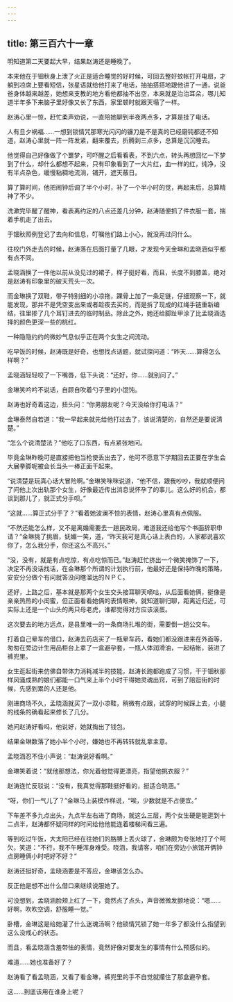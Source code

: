 ```yaml
---
---
---
```

title: 第三百六十一章
---




明知道第二天要起大早，结果赵涛还是睡晚了。

本来他在于钿秋身上泄了火正是适合睡觉的好时候，可回去整好蚊帐打开电扇，才躺到凉席上要看短信，张星语就给他打来了电话，抽抽搭搭地跟他讲了一通，说爸爸身体越来越差，她想来支教的地方看他都抽不出空，本来就是治治耳朵，哪儿知道半年多下来脑子里好像又长了东西，家里顿时就跟天塌了一样。

赵涛心里一惊，赶忙柔声劝说，一直陪她聊到半夜两点多，才算是挂了电话。

人有旦夕祸福……一想到锁情咒那寒光闪闪的镰刀是不是真的已经磨钝都还不知道，赵涛心里就一阵一阵发紧，翻来覆去，折腾到三点多，总算是沉沉睡去。

他觉得自己好像做了个噩梦，可吓醒之后看看表，不到六点，转头再想回忆一下梦到了什么，却什么都想不起来，只有印象看到了一大片红，血一样的红，纯净，没有半点杂色，缓慢粘稠地流淌，铺开，遮天蔽日。

算了算时间，他把闹钟后调了半个小时，补了一个半小时的觉，再起来后，总算精神了不少。

洗漱完毕醒了醒神，看表离约定的八点还差几分钟，赵涛随便抓了件衣服一套，揣着手机走了出去。

于钿秋照例登记了去向和信息，叮嘱他们路上小心，就没再过问什么。

往校门外走去的时候，赵涛落在后面打量了几眼，才发现今天金琳和孟晓涵似乎都有点不同。

孟晓涵换了一件他以前从没见过的裙子，样子挺好看，而且，长度不到膝盖，绝对是赵涛有印象里的破天荒头一次。

而金琳换了双鞋，带子特别细的小凉拖，踝骨上加了一条足链，仔细观察一下，就能发现，那并不是凭空变出来或者趁夜去买的，而是拆了现成的红绳手链重新编结，往里掺了几个耳钉进去的临时制品。除此之外，她还给脚趾甲涂了比孟晓涵选择的颜色更深一些的桃红。

一种隐隐约约的微妙气息似乎正在两个女生之间流动。

吃早饭的时候，赵涛既是好奇，也想找点话题，就试探问道：“昨天……算得怎么样啊？”

孟晓涵轻轻咬了一下嘴唇，低下头说：“还好，你……就别问了。”

金琳笑吟吟不说话，自顾自吹着勺子里的小馄饨。

赵涛也好奇着这边，扭头问：“你男朋友呢？今天没给你打电话？”

金琳泰然自若道：“我一早起来就先给他打过去了，该说清楚的，自然还是要说清楚。”

“怎么个说清楚法？”他吃了口东西，有点紧张地问。

毕竟金琳昨晚可是直接把他当枪使丢出去了，他可不愿意下学期回去正要在学生会大展拳脚呢被会长当头一棒正面干起来。

“说清楚是玩真心话大冒险啊。”金琳笑咪咪说道，“他不信，跟我吵吵，我就顺便问了问他上次出轨那个女生，好像最近传出消息说怀孕了的事儿。这么好的机会，都谈到那儿了，就正式分手呗。”

“这就……算正式分手了？”看着她波澜不惊的表情，赵涛心里真有点佩服。

“不然还能怎么样，又不是离婚需要去一趟民政局，难道我还给他写个书面辞职申请？”金琳挑了挑眉，妩媚一笑，道，“昨天我可是真心话上表白的，人家都说喜欢你了，怎么我分手，你还这么不高兴。”

“没，没有，就是有点吃惊，有点吃惊而已。”赵涛赶忙挤出一个微笑掩饰了一下，决定不再没话找话，在金琳那个所谓的计划执行前，他最好还是保持昨晚的策略，安安分分做个有问就答没问瞎溜达的ＮＰＣ。

还好，上路之后，基本就是那两个女生交头接耳聊天嘀咕，从后面看她俩，挺像是亲亲热热的小闺蜜，但正面看看她俩的表情眼神，就知道聊归聊，距离近归近，可实际上还是一个山头的两只母老虎，谁都觉得对方应该滚蛋。

这次要去的地方远点，是县里唯一的一条商场扎堆的街，需要倒一趟公交车。

打着自己晕车的借口，赵涛去药店买了一瓶晕车药，看她们都没跟进来在外面等，匆匆在旁边计生用品柜台上拿了一盒避孕套，一瓶人体润滑油，一起结帐，装进了裤兜里。

女生逛起街来仿佛自带体力消耗减半的技能，赵涛长跑都跑成了习惯，干于钿秋那样风骚成熟的娘们都能一口气来上半个小时干得她灵魂出窍，可到了陪逛街的时候，先感到累的人还是他。

刚进商场不久，孟晓涵就买了一双小凉鞋，稍微有点跟，试穿的时候踩上去，小腿的线条的确看起来修长了几分。

她问赵涛好看吗，他说好，她就掏出了钱包。

结果金琳数落了她小半个小时，嫌她也不再转转就乱拿主意。

孟晓涵忍不住小声说：“赵涛说好看啊。”

金琳笑着说：“就他那想法，你光着他觉得更漂亮，指望他挑衣服？”

赵涛连忙反驳说：“没有，我真觉得那鞋挺好看的，挺适合晓涵。”

“呀，你们一气儿了？”金琳马上装模作样说，“唉，少数就是不占便宜。”

下车差不多九点出头，九点半左右进了商场，就这么三层，两个女生硬是能逛到十二点半，赵涛都怀疑同样的时间给他他能连着楼梯间看三遍。

等到吃过午饭，大太阳已经在往她们的胳膊上丢火球了，金琳颇为夸张地打了个呵欠，笑道：“不行，我不午睡浑身难受。晓涵，我请客，咱们在旁边小旅馆开俩钟点房睡俩小时吧好不好？”

赵涛还挺好奇，孟晓涵要是不答应，金琳该怎么办。

反正他是想不出什么借口来继续说服她了。

可没想到，孟晓涵脸颊上红了一下，竟然点了点头，声音微微发颤地说：“嗯……好啊，吹吹空调，舒服睡一觉。”

卧槽，金琳这是给她灌了什么迷魂汤啊？他锁情咒锁了她一年多了都没什么指望到这么没戒心的状态。

而且，看孟晓涵含羞带怯的表情，竟然好像对要发生的事情有什么预感似的。

难道……她也准备好了？

赵涛看了看孟晓涵，又看了看金琳，裤兜里的手不自觉就攥住了那盒避孕套。

这……到底该用在谁身上呢？